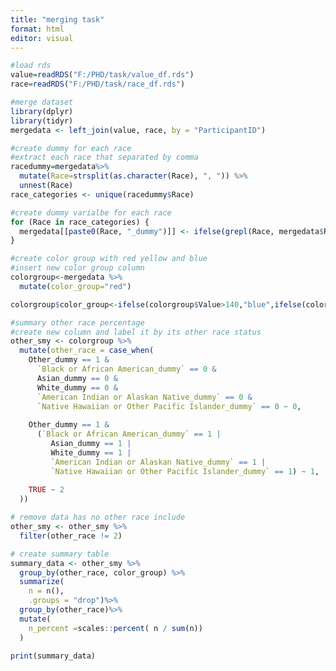 ---
title: "merging task"
format: html
editor: visual
---

```{r}
#load rds
value=readRDS("F:/PHD/task/value_df.rds")
race=readRDS("F:/PHD/task/race_df.rds")
```

```{r}
#merge dataset
library(dplyr)
library(tidyr)
mergedata <- left_join(value, race, by = "ParticipantID")
```

```{r}
#create dummy for each race
#extract each race that separated by comma
racedummy=mergedata%>%
  mutate(Race=strsplit(as.character(Race), ", ")) %>%
  unnest(Race)
race_categories <- unique(racedummy$Race)

#create dummy varialbe for each race
for (Race in race_categories) {
  mergedata[[paste0(Race, "_dummy")]] <- ifelse(grepl(Race, mergedata$Race), 1, 0)
}

```

```{r}
#create color group with red yellow and blue
#insert new color group column
colorgroup<-mergedata %>%
  mutate(color_group="red")

colorgroup$color_group<-ifelse(colorgroup$Value>140,"blue",ifelse(colorgroup$Value>120,"yellow","red"))

```

```{r}
#summary other race percentage
#create new column and label it by its other race status
other_smy <- colorgroup %>%
  mutate(other_race = case_when(
    Other_dummy == 1 & 
      `Black or African American_dummy` == 0 & 
      Asian_dummy == 0 & 
      White_dummy == 0 & 
      `American Indian or Alaskan Native_dummy` == 0 & 
      `Native Hawaiian or Other Pacific Islander_dummy` == 0 ~ 0,
    
    Other_dummy == 1 & 
      (`Black or African American_dummy` == 1 | 
         Asian_dummy == 1 | 
         White_dummy == 1 | 
         `American Indian or Alaskan Native_dummy` == 1 | 
         `Native Hawaiian or Other Pacific Islander_dummy` == 1) ~ 1,
    
    TRUE ~ 2
  ))

# remove data has no other race include
other_smy <- other_smy %>%
  filter(other_race != 2)

# create summary table
summary_data <- other_smy %>%
  group_by(other_race, color_group) %>%
  summarize(
    n = n(),  
    .groups = "drop")%>%
  group_by(other_race)%>%
  mutate(
    n_percent =scales::percent( n / sum(n))
  ) 

print(summary_data)
```
